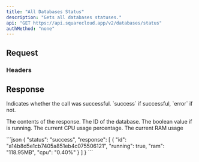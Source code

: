 ```yaml
---
title: "All Databases Status"
description: "Gets all databases statuses."
api: "GET https://api.squarecloud.app/v2/databases/status"
authMethod: "none"
---
```



## Request

### Headers

<Authorization />

## Response

<ResponseField name="status" type="string">
  Indicates whether the call was successful. `success` if successful, `error` if not.
</ResponseField>
<ResponseField name="response" type="array">

The contents of the response.
<Expandable title="Toggle object">
<ResponseField name="id" type="string">
  The ID of the database.
</ResponseField>
<ResponseField name="running" type="boolean">
  The boolean value if is running.
</ResponseField>
<ResponseField name="cpu" type="string">
  The current CPU usage percentage.
</ResponseField>
<ResponseField name="ram" type="string">
  The current RAM usage
</ResponseField>
</Expandable>
</ResponseField>

<ResponseExample>
```json
{
    "status": "success",
    "response": [
        {
            "id": "a14b8d5e1cb7405a851eb4c075506121",
            "running": true,
            "ram": "118.95MB",
            "cpu": "0.40%"
        }
    ]
}
```
</ResponseExample>